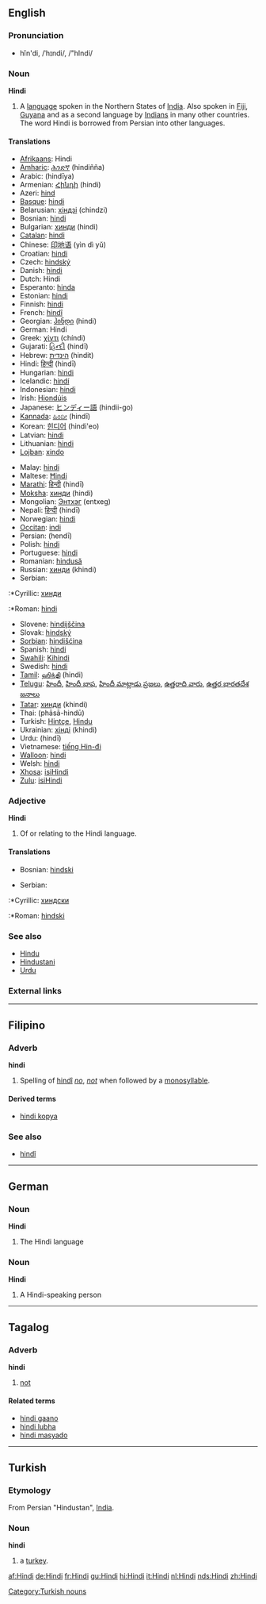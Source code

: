 ==English==

===Pronunciation===
*hĭn'di, /ˈhɪndi/, /"hIndi/

===Noun===
{{wikipedia}}
'''Hindi'''
# A [[language]] spoken in the Northern States of [[India]].  Also spoken in [[Fiji]], [[Guyana]] and as a second language by [[Indian]]s in many other countries. The word Hindi is borrowed from Persian into other languages.

====Translations====
{{top}}
*[[Afrikaans]]: Hindi
*[[Amharic]]: [[ሕንድኛ]] (hindiñña)
*Arabic: {{ARchar|[[هندية]]}} (hindīya) {{f}}
*Armenian: [[Հինդի]] (hindi)
*Azeri: [[hind]]
*[[Basque]]: [[hindi]]
*Belarusian: [[хіндзі]] (chindzi)
*Bosnian: [[hindi#Bosnian|hindi]] {{m}}
*Bulgarian: [[хинди#Bulgarian|хинди]] (hindi)
*[[Catalan]]: [[hindi]]
*Chinese: [[印地语]] (yìn dì yǔ)
*Croatian: [[hindi#Croatian|hindi]]
*Czech: [[hindský]]
*Danish: [[hindi]]
*Dutch: Hindi {{n}}
*Esperanto: [[hinda]]
*Estonian: [[hindi]]
*Finnish: [[hindi]]
*French: [[hindî]]
*Georgian: [[ჰინდი]] (hindi)
*German: Hindi {{n}}
*Greek: [[χίντι]] (chíndi)
*Gujarati: [[હિન્દી]] (hindī)
*Hebrew: [[הינדית]] (hindit)
*Hindi: [[हिन्दी]] (hindī)
*Hungarian: [[hindi]]
*Icelandic: [[hindí]]
*Indonesian: [[hindi]]
*Irish: [[Hiondúis]] {{f}}
*Japanese: [[ヒンディー語]] (hindii-go)
*[[Kannada]]: [[ಹಿಂದೀ]] (hindī)
*Korean: [[힌디어]] (hindi'eo)
*Latvian: [[hindi]]
*Lithuanian: [[hindi]]
*[[Lojban]]: [[xindo]]
{{mid}}
*Malay: [[hindi]]
*Maltese: [[Ħindi]]
*[[Marathi]]: [[हिन्दी]] (hindī)
*[[Moksha]]: [[хинди]] (hindi)
*Mongolian: [[Энтхэг]] (entxeg)
*Nepali: [[हिन्दी]] (hindī)
*Norwegian: [[hindi]]
*[[Occitan]]: [[indi]]
*Persian: {{FAchar|[[هندی]]}} (hendī)
*Polish: [[hindi]]
*Portuguese: [[hindi]]
*Romanian: [[hindusă]]
*Russian: [[хинди#Russian|хинди]] (khindi)
*Serbian:
:*Cyrillic: [[хинди#Serbian|хинди]] {{m}}
:*Roman: [[hindi#Serbian|hindi]] {{m}}
*Slovene: [[hindijščina]]
*Slovak: [[hindský]]
*[[Sorbian]]: [[hindišćina]]
*Spanish: [[hindi]] {{m}}
*[[Swahili]]: [[Kihindi]]
*Swedish: [[hindi]]
*[[Tamil]]: [[ஹிந்தி]] (hindi)
*[[Telugu]]: [[హిందీ]], [[హిందీ భాష]], [[హిందీ మాట్లాడు ప్రజలు]], [[ఉత్తరాది వారు]], [[ఉత్తర భారతదేశ జనాలు]]
*[[Tatar]]: [[хинди#Tatar|хинди]] (khindi)
*Thai: {{THchar|[[ภาษาฮินดู]]}} (phāsā-hindū)
*Turkish: [[Hintçe]], [[Hindu]]
*Ukrainian: [[хiндi]] (khindi)
*Urdu: {{URchar|[[ہندی]]}} (hindī)
*Vietnamese: [[tiếng Hin-đi]]
*[[Walloon]]: [[hindi]]
*Welsh: [[hindi]]
*[[Xhosa]]: [[isiHindi]]
*[[Zulu]]: [[isiHindi]]
{{bottom}}

===Adjective===
'''Hindi'''
# Of or relating to the Hindi language.

====Translations====
{{top}}
*Bosnian: [[hindski#Bosnian|hindski]] {{m}}
{{mid}}
*Serbian:
:*Cyrillic: [[хиндски#Serbian|хиндски]] {{m}}
:*Roman: [[hindski#Serbian|hindski]] {{m}}
{{bottom}}

===See also===
*[[Hindu]]
*[[Hindustani]]
*[[Urdu]]

===External links===
{{interwiktionary|code=hi}}

----

==Filipino==
===Adverb===<!-- or particle? -->
'''hindi'''

# Spelling of [[hindî]] ''[[no]]'', ''[[not]]'' when followed by a [[monosyllable]].

====Derived terms====
*[[hindi kopya]]

===See also===
*[[hindî]]

----

==German==
===Noun===
'''Hindi''' {{n}}
# The Hindi language

===Noun===
'''Hindi''' {{m}}
# A Hindi-speaking person

----

==Tagalog==
===Adverb===
'''hindi'''
# [[not]]

====Related terms====
*[[hindi gaano]]
*[[hindi lubha]]
*[[hindi masyado]]

----

==Turkish==
===Etymology===
From Persian "Hindustan", [[India]].

===Noun===
'''hindi'''
# a [[turkey]].
[[Category:Turkish nouns]]

[[af:Hindi]]
[[de:Hindi]]
[[fr:Hindi]]
[[gu:Hindi]]
[[hi:Hindi]]
[[it:Hindi]]
[[nl:Hindi]]
[[nds:Hindi]]
[[zh:Hindi]]